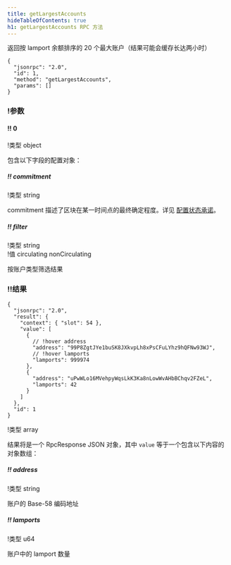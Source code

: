 ```yaml
---
title: getLargestAccounts
hideTableOfContents: true
h1: getLargestAccounts RPC 方法
---
```


返回按 lamport 余额排序的 20 个最大账户（结果可能会缓存长达两小时）

<APIMethod>

```jsonc !!request curl
{
  "jsonrpc": "2.0",
  "id": 1,
  "method": "getLargestAccounts",
  "params": []
}
```

### !参数

#### !! 0

!类型 object

包含以下字段的配置对象：

##### !! commitment

!类型 string

commitment 描述了区块在某一时间点的最终确定程度。详见
[配置状态承诺](/docs/rpc#configuring-state-commitment)。

##### !! filter

!类型 string  
!值 circulating nonCirculating

按账户类型筛选结果

### !!结果

```jsonc !response
{
  "jsonrpc": "2.0",
  "result": {
    "context": { "slot": 54 },
    "value": [
      {
        // !hover address
        "address": "99P8ZgtJYe1buSK8JXkvpLh8xPsCFuLYhz9hQFNw93WJ",
        // !hover lamports
        "lamports": 999974
      },
      {
        "address": "uPwWLo16MVehpyWqsLkK3Ka8nLowWvAHbBChqv2FZeL",
        "lamports": 42
      }
    ]
  },
  "id": 1
}
```

!类型 array

结果将是一个 RpcResponse
JSON 对象，其中 `value` 等于一个包含以下内容的对象数组：

##### !! address

!类型 string

账户的 Base-58 编码地址

##### !! lamports

!类型 u64

账户中的 lamport 数量

</APIMethod>
